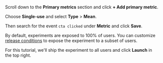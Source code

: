 Scroll down to the **Primary metrics** section and click **+ Add primary metric**.

Choose **Single-use** and select **Type** > **Mean**.

Then search for the event `cta clicked` under **Metric** and click **Save**.

<ProductScreenshot
  imageLight="https://res.cloudinary.com/dmukukwp6/image/upload/primary_metric_b8d831b522.png" 
  imageDark="https://res.cloudinary.com/dmukukwp6/image/upload/primary_metric_dark_a24636046b.png"
  alt="Add primary metric" 
  classes="rounded"
  padding={false}
/>

By default, experiments are exposed to 100% of users. You can customize [release conditions](/docs/experiments/creating-an-experiment#release-conditions) to expose the experiment to a subset of users. 

For this tutorial, we'll ship the experiment to all users and click **Launch** in the top right.
